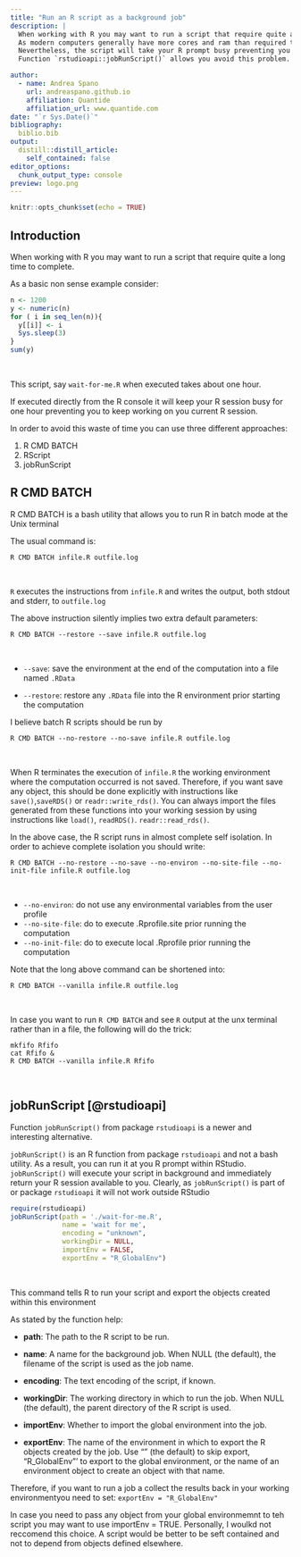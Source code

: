 ```yaml
---
title: "Run an R script as a background job"
description: |
  When working with R you may want to run a script that require quite a long time to complete. 
  As modern computers generally have more cores and ram than required this is not going to be a problem in terms of computer resources.
  Nevertheless, the script will take your R prompt busy preventing you from any other activity. 
  Function `rstudioapi::jobRunScript()` allows you avoid this problem. 

author:
  - name: Andrea Spano
    url: andreaspano.github.io
    affiliation: Quantide
    affiliation_url: www.quantide.com
date: "`r Sys.Date()`"
bibliography: 
  biblio.bib
output:
  distill::distill_article:
    self_contained: false
editor_options: 
  chunk_output_type: console
preview: logo.png
---
```




```r
knitr::opts_chunk$set(echo = TRUE)
```

##  Introduction 

When working with R you may want to run a script that require quite a long time to complete. 

As a basic non sense example consider:


```r
n <- 1200
y <- numeric(n)
for ( i in seq_len(n)){
  y[[i]] <- i 
  Sys.sleep(3)
}
sum(y)
```
<br>

This script, say `wait-for-me.R` when executed takes about one hour. 

If executed directly from the R console it will keep your R session busy for one hour preventing you to keep working on you current R session. 

In order to avoid this waste of time you can use three different approaches: 

1. R CMD BATCH 
2. RScript 
3. jobRunScript

## R CMD BATCH 

R CMD BATCH is a bash utility that allows you to run R in batch mode at the Unix terminal

The usual command is:

```shell
R CMD BATCH infile.R outfile.log
```
<br>

`R` executes the instructions from `infile.R` and writes the output, both stdout and stderr, to `outfile.log`

The above instruction silently implies two extra default parameters:

```shell
R CMD BATCH --restore --save infile.R outfile.log
```
<br>

 - `--save`: save the environment at the end of the computation into a file named `.RData`

 - `--restore`: restore any `.RData` file into the R environment prior starting the computation


I believe batch R scripts should be run by 

```shell
R CMD BATCH --no-restore --no-save infile.R outfile.log
```
<br>

When R terminates the execution of `infile.R` the working environment where the computation occurred is not saved. 
Therefore, if you want save any object, this should be done explicitly with instructions like `save()`,`saveRDS()` or `readr::write_rds()`.
You can always import the files generated from these functions into your working session by using instructions like `load()`, `readRDS()`. `readr::read_rds()`.

In the above case, the R script runs in almost complete self isolation. In order to achieve complete isolation you should write:

```shell
R CMD BATCH --no-restore --no-save --no-environ --no-site-file --no-init-file infile.R outfile.log
```
<br>

- `--no-environ`: do not use any environmental variables from the user profile 
- `--no-site-file`: do to execute .Rprofile.site  prior running the computation 
- `--no-init-file`: do to execute local .Rprofile  prior running the computation 

Note that the long above command can be  shortened into:

```shell
R CMD BATCH --vanilla infile.R outfile.log
```
<br>

In case you want to run `R CMD BATCH` and see `R` output at the unx terminal rather than in a file, the following will do the trick:


```shell
mkfifo Rfifo
cat Rfifo &
R CMD BATCH --vanilla infile.R Rfifo
```
<br>






## jobRunScript [@rstudioapi]

Function `jobRunScript()` from package `rstudioapi` is a newer and interesting alternative.

`jobRunScript()` is an R function from package `rstudioapi` and not a bash utility. As a result, you can run it at you R prompt within RStudio. `jobRunScript()` will execute your script in background and immediately return your R session available to you. Clearly, as `jobRunScript()` is part of or package `rstudioapi` it will not work outside RStudio




```r
require(rstudioapi)
jobRunScript(path = './wait-for-me.R', 
             name = 'wait for me',
             encoding = "unknown", 
             workingDir = NULL,
             importEnv = FALSE, 
             exportEnv = "R_GlobalEnv")
```
<br>

This command tells R to run your script and export the objects created within this environment  

As stated by the function help:

* __path__: The path to the R script to be run.

* __name__: A name for the background job. When NULL (the default), the filename of the script is used as the job name.

* __encoding__: The text encoding of the script, if known.

* __workingDir__: The working directory in which to run the job. When NULL (the default), the parent directory of the R script is used.

* __importEnv__: Whether to import the global environment into the job.

* __exportEnv__: The name of the environment in which to export the R objects created by the job. Use "" (the default) to skip export, "R_GlobalEnv"' to export to the global environment, or the name of an environment object to create an object with that name.

Therefore, if you want to run a job a collect the results back in your working environmentyou need to set:  `exportEnv = "R_GlobalEnv"`

In case you need to pass any object from your global environmemnt to teh script you may want to use importEnv = TRUE. Personally, I woulkd not reccomend this choice. A script would be better to be seft contained and not to depend from objects defined elsewhere. 





